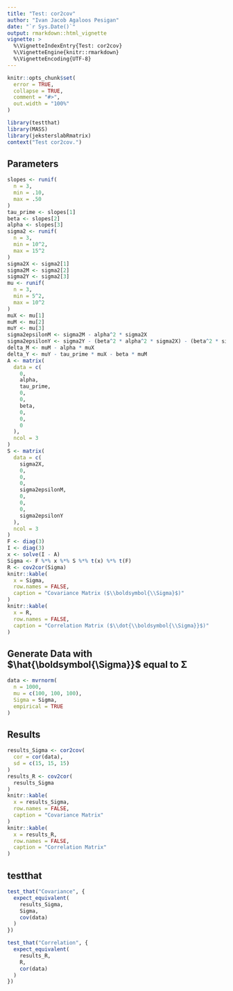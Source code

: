 ```yaml
---
title: "Test: cor2cov"
author: "Ivan Jacob Agaloos Pesigan"
date: "`r Sys.Date()`"
output: rmarkdown::html_vignette
vignette: >
  %\VignetteIndexEntry{Test: cor2cov}
  %\VignetteEngine{knitr::rmarkdown}
  %\VignetteEncoding{UTF-8}
---
```



```r
knitr::opts_chunk$set(
  error = TRUE,
  collapse = TRUE,
  comment = "#>",
  out.width = "100%"
)
```



```r
library(testthat)
library(MASS)
library(jeksterslabRmatrix)
context("Test cor2cov.")
```


## Parameters


```r
slopes <- runif(
  n = 3,
  min = .10,
  max = .50
)
tau_prime <- slopes[1]
beta <- slopes[2]
alpha <- slopes[3]
sigma2 <- runif(
  n = 3,
  min = 10^2,
  max = 15^2
)
sigma2X <- sigma2[1]
sigma2M <- sigma2[2]
sigma2Y <- sigma2[3]
mu <- runif(
  n = 3,
  min = 5^2,
  max = 10^2
)
muX <- mu[1]
muM <- mu[2]
muY <- mu[3]
sigma2epsilonM <- sigma2M - alpha^2 * sigma2X
sigma2epsilonY <- sigma2Y - (beta^2 * alpha^2 * sigma2X) - (beta^2 * sigma2epsilonM) - (2 * alpha * beta * tau_prime * sigma2X) - (tau_prime^2 * sigma2X)
delta_M <- muM - alpha * muX
delta_Y <- muY - tau_prime * muX - beta * muM
A <- matrix(
  data = c(
    0,
    alpha,
    tau_prime,
    0,
    0,
    beta,
    0,
    0,
    0
  ),
  ncol = 3
)
S <- matrix(
  data = c(
    sigma2X,
    0,
    0,
    0,
    sigma2epsilonM,
    0,
    0,
    0,
    sigma2epsilonY
  ),
  ncol = 3
)
F <- diag(3)
I <- diag(3)
x <- solve(I - A)
Sigma <- F %*% x %*% S %*% t(x) %*% t(F)
R <- cov2cor(Sigma)
knitr::kable(
  x = Sigma,
  row.names = FALSE,
  caption = "Covariance Matrix ($\\boldsymbol{\\Sigma}$)"
)
knitr::kable(
  x = R,
  row.names = FALSE,
  caption = "Correlation Matrix ($\\dot{\\boldsymbol{\\Sigma}}$)"
)
```


## Generate Data with $\hat{\boldsymbol{\Sigma}}$ equal to $\boldsymbol{\Sigma}$


```r
data <- mvrnorm(
  n = 1000,
  mu = c(100, 100, 100),
  Sigma = Sigma,
  empirical = TRUE
)
```


## Results


```r
results_Sigma <- cor2cov(
  cor = cor(data),
  sd = c(15, 15, 15)
)
results_R <- cov2cor(
  results_Sigma
)
knitr::kable(
  x = results_Sigma,
  row.names = FALSE,
  caption = "Covariance Matrix"
)
knitr::kable(
  x = results_R,
  row.names = FALSE,
  caption = "Correlation Matrix"
)
```


## testthat


```r
test_that("Covariance", {
  expect_equivalent(
    results_Sigma,
    Sigma,
    cov(data)
  )
})
```



```r
test_that("Correlation", {
  expect_equivalent(
    results_R,
    R,
    cor(data)
  )
})
```

